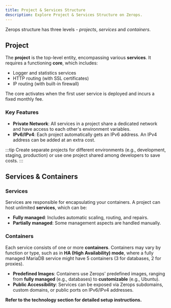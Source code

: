 ```yaml
---
title: Project & Services Structure
description: Explore Project & Services Structure on Zerops.
---
```

Zerops structure has three levels - _projects_, _services_ and _containers_.

## Project

The **project** is the top-level entity, encompassing various **services**. It requires a functioning **core**, which includes:

- Logger and statistics services
- HTTP routing (with SSL certificates)
- IP routing (with built-in firewall)

The core activates when the first user service is deployed and incurs a fixed monthly fee.

### Key Features

- **Private Network**: All services in a project share a dedicated network and have access to each other's environment variables.
- **IPv6/IPv4**: Each project automatically gets an IPv6 address. An IPv4 address can be added at an extra cost.

:::tip
Create separate projects for different environments (e.g., development, staging, production) or use one project shared among developers to save costs.
:::

## Services & Containers

### Services

Services are responsible for encapsulating your containers.
A project can host unlimited **services**, which can be:

- **Fully managed**: Includes automatic scaling, routing, and repairs.
- **Partially managed**: Some management aspects are handled manually.

### Containers

Each service consists of one or more **containers**. Containers may vary by function or type, such as in **HA (High Availability) mode**, where a fully managed MariaDB service might have 5 containers (3 for databases, 2 for proxies).

- **Predefined Images**: Containers use Zerops' predefined images, ranging from **fully managed** (e.g., databases) to **customizable** (e.g., Ubuntu).
- **Public Accessibility**: Services can be exposed via Zerops subdomains, custom domains, or public ports on IPv6/IPv4 addresses.

**Refer to the technology section for detailed setup instructions.**
